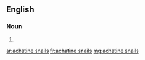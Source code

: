 ==English==

===Noun===
{{head|en|plural}}

# {{plural of|achatine snail|lang=en}}

[[ar:achatine snails]]
[[fr:achatine snails]]
[[mg:achatine snails]]